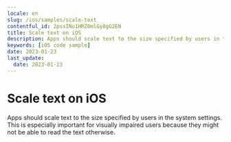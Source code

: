```yaml
---
locale: en
slug: /ios/samples/scale-text
contentful_id: 2pssINu1HRZ0mlGy8gG2EN
title: Scale text on iOS
description: Apps should scale text to the size specified by users in the system settings.
keywords: [iOS code sample]
date: 2023-01-23
last_update:
  date: 2023-01-23
---
```


# Scale text on iOS

Apps should scale text to the size specified by users in the system settings. This is especially important for visually impaired users because they might not be able to read the text otherwise.

<CodeSample id="text-scale" locale="en" platform="ios"/>
